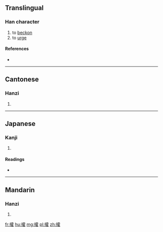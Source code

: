 ==Translingual==

===Han character===
{{Han char|rn=64|rad=手|as=16|sn=19|four=5101<sub>4</sub>|canj=手一月土 (QMBG)|ids=⿰[[扌]][[霍]]}}

# to [[beckon]]
# to [[urge]]

====References====
* {{Han ref|kx=0462.230|dkj=12951|dj=0811.230|hdz=31982.110|uh=6509|ud=25865|bh=F245|bd=62021}}

----

==Cantonese==

===Hanzi===
{{yue-hanzi|jyut=|y=fok3}}

# {{defn|lang=yue|sort=手16}}

----

==Japanese==

===Kanji===
{{ja-kanji|grade=|rs=手16}}

# {{defn|lang=ja|sort=手16}}

====Readings====
* {{ja-readings|on=[[かく]] (kaku)|kun=}}

----

==Mandarin==

===Hanzi===
{{cmn-hanzi|pin=[[huò]] ([[huo4]])|wg=huo<sup>4</sup>}}

# {{defn|lang=cmn|sort=手16}}

[[fr:攉]]
[[hu:攉]]
[[mg:攉]]
[[pl:攉]]
[[zh:攉]]